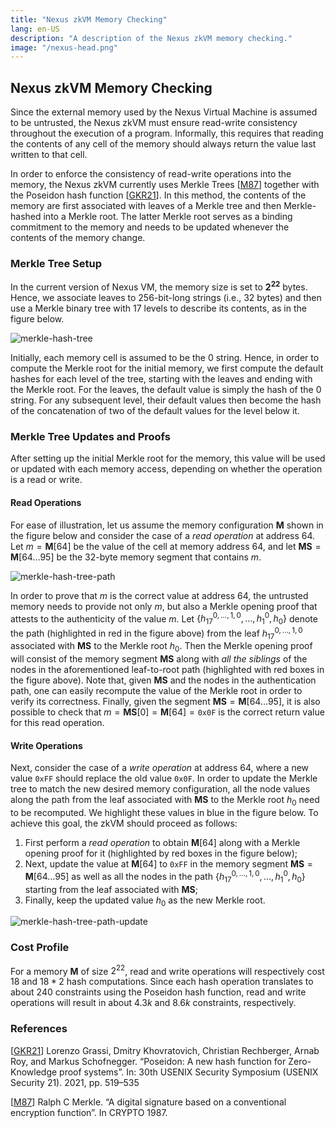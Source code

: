 ```yaml
---
title: "Nexus zkVM Memory Checking"
lang: en-US
description: "A description of the Nexus zkVM memory checking."
image: "/nexus-head.png"
---
```


## Nexus zkVM Memory Checking

Since the external memory used by the Nexus Virtual Machine is assumed to be untrusted, the Nexus zkVM must ensure read-write consistency throughout the execution of a program. Informally, this requires that reading the contents of any cell of the memory should always return the value last written to that cell.

In order to enforce the consistency of read-write operations into the memory, the Nexus zkVM currently uses Merkle Trees [[M87](#references)] together with the Poseidon hash function [[GKR21](#references)]. In this method, the contents of the memory are first associated with leaves of a Merkle tree and then Merkle-hashed into a Merkle root. The latter Merkle root serves as a binding commitment to the memory and needs to be updated whenever the contents of the memory change.

### Merkle Tree Setup

In the current version of Nexus VM, the memory size is set to $\mathbf{2^{22}}$ bytes. Hence, we associate leaves to 256-bit-long strings (i.e., 32 bytes) and then use a Merkle binary tree with 17 levels to describe its contents, as in the figure below.

![merkle-hash-tree](/images/merkle-hash-tree.svg)

Initially, each memory cell is assumed to be the $0$ string. Hence, in order to compute the Merkle root for the initial memory, we first compute the default hashes for each level of the tree, starting with the leaves and ending with the Merkle root. For the leaves, the default value is simply the hash of the $0$ string. For any subsequent level, their default values then become the hash of the concatenation of two of the default values for the level below it.

### Merkle Tree Updates and Proofs

After setting up the initial Merkle root for the memory, this value will be used or updated with each memory access, depending on whether the operation is a read or write.

#### Read Operations

For ease of illustration, let us assume the memory configuration $\textbf{M}$ shown in the figure below and consider the case of a *read operation* at address $64$. Let $m=\textbf{M}[64]$ be the value of the cell at memory address $64$, and let $\textbf{MS}=\textbf{M}[64 \ldots 95]$ be the 32-byte memory segment that contains $m$.

![merkle-hash-tree-path](/images/merkle-hash-tree-path.svg)

In order to prove that $m$ is the correct value at address $64$, the untrusted memory needs to provide not only $m$, but also a Merkle opening proof that attests to the authenticity of the value $m$. Let $\{h_{17}^{0,\ldots,1,0},\ldots, h_{1}^0, h_{0}\}$ denote the path (highlighted in red in the figure above) from the leaf $h_{17}^{0,\ldots,1,0}$ associated with $\textbf{MS}$ to the Merkle root $h_{0}$. Then the Merkle opening proof will consist of the memory segment $\textbf{MS}$ along with *all the siblings* of the nodes in the aforementioned leaf-to-root path (highlighted with red boxes in the figure above). Note that, given $\textbf{MS}$ and the nodes in the authentication path, one can easily recompute the value of the Merkle root in order to verify its correctness. Finally, given the segment $\textbf{MS}=\textbf{M}[64 \ldots 95]$, it is also possible to check that $m=\textbf{MS}[0]=\textbf{M}[64]=\mathtt{0x0F}$ is the correct return value for this read operation.

#### Write Operations

Next, consider the case of a *write operation* at address $64$, where a new value $\mathtt{0xFF}$ should replace the old value $\mathtt{0x0F}$. In order to update the Merkle tree to match the new desired memory configuration, all the node values along the path from the leaf associated with $\textbf{MS}$ to the Merkle root $h_{0}$ need to be recomputed. We highlight these values in  blue in the figure below. To achieve this goal, the zkVM should proceed as follows:
1. First perform a *read operation* to obtain $\textbf{M}[64]$ along with a Merkle opening proof for it (highlighted by red boxes in the figure below);
2. Next, update the value at $\textbf{M}[64]$ to $\mathtt{0xFF}$ in the memory segment $\textbf{MS}=\textbf{M}[64 \ldots 95]$ as well as all the nodes in the path $\{h_{17}^{0,\ldots,1,0},\ldots, h_{1}^0, h_{0}\}$ starting from the leaf associated with $\textbf{MS}$;
3. Finally, keep the updated value $h_0$ as the new Merkle root.

![merkle-hash-tree-path-update](/images/merkle-hash-tree-path-update.svg)

### Cost Profile

For a memory $\textbf{M}$ of size $2^{22}$, read and write operations will respectively cost $18$ and $18*2$ hash computations. Since each hash operation translates to about 240 constraints using the Poseidon hash function, read and write operations will result in about $4.3k$ and $8.6k$ constraints, respectively.

### References

[[GKR21](https://www.usenix.org/system/files/sec21-grassi.pdf)] Lorenzo Grassi, Dmitry Khovratovich, Christian Rechberger, Arnab Roy, and Markus Schofnegger. “Poseidon: A new hash function for Zero-Knowledge proof systems”. In: 30th USENIX Security Symposium (USENIX Security 21). 2021, pp. 519–535

[[M87](https://link.springer.com/chapter/10.1007/3-540-48184-2_32)] Ralph C Merkle. “A digital signature based on a conventional encryption function”. In CRYPTO 1987.

